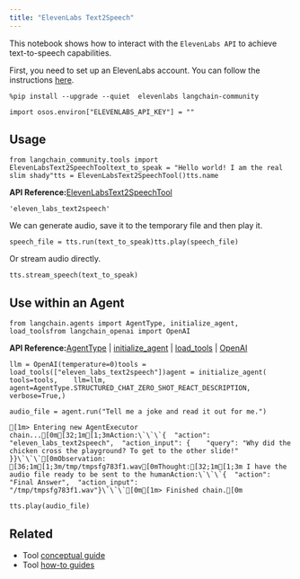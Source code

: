 ```yaml
---
title: "ElevenLabs Text2Speech"
---
```


This notebook shows how to interact with the `ElevenLabs API` to achieve text-to-speech capabilities.

First, you need to set up an ElevenLabs account. You can follow the instructions [here](https://docs.elevenlabs.io/welcome/introduction).

```
%pip install --upgrade --quiet  elevenlabs langchain-community
```

```
import osos.environ["ELEVENLABS_API_KEY"] = ""
```

## Usage

```
from langchain_community.tools import ElevenLabsText2SpeechTooltext_to_speak = "Hello world! I am the real slim shady"tts = ElevenLabsText2SpeechTool()tts.name
```

**API Reference:**[ElevenLabsText2SpeechTool](https://python.langchain.com/api_reference/community/tools/langchain_community.tools.eleven_labs.text2speech.ElevenLabsText2SpeechTool.html)

```
'eleven_labs_text2speech'
```

We can generate audio, save it to the temporary file and then play it.

```
speech_file = tts.run(text_to_speak)tts.play(speech_file)
```

Or stream audio directly.

```
tts.stream_speech(text_to_speak)
```

## Use within an Agent

```
from langchain.agents import AgentType, initialize_agent, load_toolsfrom langchain_openai import OpenAI
```

**API Reference:**[AgentType](https://python.langchain.com/api_reference/langchain/agents/langchain.agents.agent_types.AgentType.html) | [initialize\_agent](https://python.langchain.com/api_reference/langchain/agents/langchain.agents.initialize.initialize_agent.html) | [load\_tools](https://python.langchain.com/api_reference/community/agent_toolkits/langchain_community.agent_toolkits.load_tools.load_tools.html) | [OpenAI](https://python.langchain.com/api_reference/openai/llms/langchain_openai.llms.base.OpenAI.html)

```
llm = OpenAI(temperature=0)tools = load_tools(["eleven_labs_text2speech"])agent = initialize_agent(    tools=tools,    llm=llm,    agent=AgentType.STRUCTURED_CHAT_ZERO_SHOT_REACT_DESCRIPTION,    verbose=True,)
```

```
audio_file = agent.run("Tell me a joke and read it out for me.")
```

```
[1m> Entering new AgentExecutor chain...[0m[32;1m[1;3mAction:\`\`\`{  "action": "eleven_labs_text2speech",  "action_input": {    "query": "Why did the chicken cross the playground? To get to the other slide!"  }}\`\`\`[0mObservation: [36;1m[1;3m/tmp/tmpsfg783f1.wav[0mThought:[32;1m[1;3m I have the audio file ready to be sent to the humanAction:\`\`\`{  "action": "Final Answer",  "action_input": "/tmp/tmpsfg783f1.wav"}\`\`\`[0m[1m> Finished chain.[0m
```

```
tts.play(audio_file)
```

## Related

* Tool [conceptual guide](/oss/concepts/tools)
* Tool [how-to guides](/oss/how_to/#tools)
